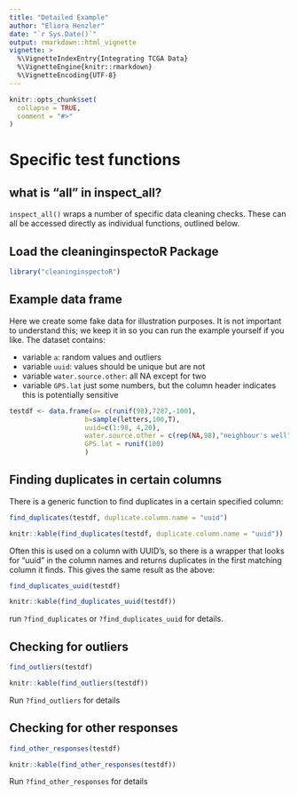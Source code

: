 ```yaml
---
title: "Detailed Example"
author: "Eliora Henzler"
date: "`r Sys.Date()`"
output: rmarkdown::html_vignette
vignette: >
  %\VignetteIndexEntry{Integrating TCGA Data}
  %\VignetteEngine{knitr::rmarkdown}
  %\VignetteEncoding{UTF-8}
---
```


```r
knitr::opts_chunk$set(
  collapse = TRUE,
  comment = "#>"
)
```


# Specific test functions

## what is "all" in inspect_all?

`inspect_all()` wraps a number of specific data cleaning checks.
These can all be accessed directly as individual functions, outlined below.

## Load the cleaninginspectoR Package

```r
library("cleaninginspectoR")
```

## Example data frame

Here we create some fake data for illustration purposes.
It is not important to understand this; we keep it in so you can run the example yourself if you like.
The dataset contains:

- variable `a`: random values and outliers
- variable `uuid`: values should be unique but are not
- variable `water.source.other`: all NA except for two
- variable `GPS.lat` just some numbers, but the column header indicates this is potentially sensitive


```r
testdf <- data.frame(a= c(runif(98),7287,-100),
                   b=sample(letters,100,T),
                   uuid=c(1:98, 4,20),
                   water.source.other = c(rep(NA,98),"neighbour's well","neighbour's well"),
                   GPS.lat = runif(100)
                   )
```

## Finding duplicates in certain columns 

There is a generic function to find duplicates in a certain specified column:

```r
find_duplicates(testdf, duplicate.column.name = "uuid")
```

```r
knitr::kable(find_duplicates(testdf, duplicate.column.name = "uuid"))
```

Often this is used on a column with UUID's, so there is a wrapper that looks for "uuid" in the column names and returns duplicates in the first matching column it finds. This gives the same result as the above:

```r
find_duplicates_uuid(testdf)
```

```r
knitr::kable(find_duplicates_uuid(testdf))
```

run `?find_duplicates` or `?find_duplicates_uuid` for details.

## Checking for outliers

```r
find_outliers(testdf)
```

```r
knitr::kable(find_outliers(testdf))
```

Run `?find_outliers` for details

## Checking for other responses

```r
find_other_responses(testdf)
```

```r
knitr::kable(find_other_responses(testdf))

```

Run `?find_other_responses` for details

